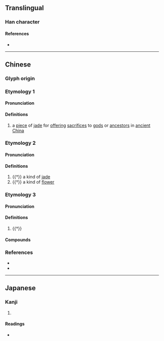 {{also|玚}}
{{character info/new}}
==Translingual==

===Han character===
{{Han char|rn=96|rad=玉|as=09|sn=13|four=16127|canj=MGAMH|ids=⿰𤣩昜}}

====References====
* {{Han ref|kx=0737.120|dkj=21114|dj=1148.150|hdz=21126.040|uh=7452|ud=29778|bh=DEB4|bd=57012}}

----

==Chinese==
{{zh-forms|s=玚}}

===Glyph origin===
{{Han etym}}

===Etymology 1===

====Pronunciation====
{{zh-pron
|m=chàng
|c=coeng3
|mc=2
|oc=2
|cat=n
}}

====Definitions====
{{zh-hanzi}}

# {{lb|zh|historical}} a [[piece]] of [[jade]] for [[offer]]ing [[sacrifice]]s to [[god]]s or [[ancestor]]s in [[ancient]] [[China]]

===Etymology 2===

====Pronunciation====
{{zh-pron
|m=yáng
|c=joeng4
|mc=1
|oc=1
|cat=n
}}

====Definitions====
{{zh-hanzi}}

# {{†}} a kind of [[jade]]
# {{†}} a kind of [[flower]]

===Etymology 3===

====Pronunciation====
{{zh-pron
|m=dàng
|c=dong6
|cat=n
}}

====Definitions====
{{zh-hanzi}}

# {{†}} {{zh-alt-form|璗|[[jade]]-[[colored]] [[gold]]}}

====Compounds====
{{zh-der|瑒琫}}

===References===
* {{R:twedu|B02643}}
* {{R:yue:mfccd}}

----

==Japanese==

===Kanji===
{{ja-kanji|grade=|rs=玉09}}

# {{rfdef|ja|sort=玉09}}

====Readings====
* {{ja-readings|on=[[ちょう]] (chō), [[とう]] (tō), [[じょう]] (jō)|kun=|nanori=}}